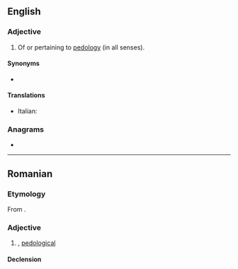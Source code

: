==English==

===Adjective===
{{en-adj}}

# Of or pertaining to [[pedology]] (in all senses).

====Synonyms====
* {{l|en|pedological}}

====Translations====
{{trans-top|of or pertaining to pedology}}
* Italian: {{t|it|pedologico}}
{{trans-mid}}
{{trans-bottom}}

===Anagrams===
* {{anagrams|en|a=cdegiloop|logopedic|police dog}}

----

==Romanian==

===Etymology===
From {{bor|ro|fr|pédologique}}.

===Adjective===
{{ro-adj}}

# {{l|en|pedologic}}, [[pedological]]

====Declension====
{{ro-decl-adj}}